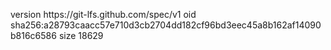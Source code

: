 version https://git-lfs.github.com/spec/v1
oid sha256:a28793caacc57e710d3cb2704dd182cf96bd3eec45a8b162af14090b816c6586
size 18629
